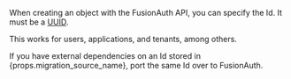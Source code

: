 When creating an object with the FusionAuth API, you can specify the Id. It must be a [UUID](/docs/reference/data-types#uuids).

This works for users, applications, and tenants, among others.

If you have external dependencies on an Id stored in {props.migration_source_name}, port the same Id over to FusionAuth.

